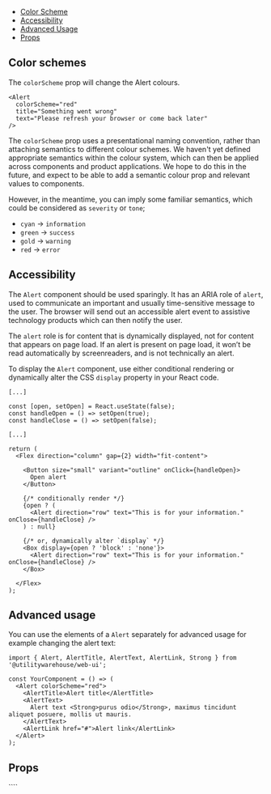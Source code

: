 
<Meta of={Stories} />

<DocsHeader
  componentName="Alert"
  figmaLink="https://www.figma.com/design/4FFYTLWJ2hQpj36JplQQUw/UW-Web-UI?node-id=5367-21799"
  stories={Stories}
/>

<Canvas of={Stories.Workshop} sourceState="shown" />

- [Color Scheme](#color-schemes)
- [Accessibility](#accessibility)
- [Advanced Usage](#advanced-usage)
- [Props](#props)

## Color schemes

The `colorScheme` prop will change the Alert colours.

```tsx
<Alert
  colorScheme="red"
  title="Something went wrong"
  text="Please refresh your browser or come back later"
/>
```

The `colorScheme` prop uses a presentational naming convention, rather than
attaching semantics to different colour schemes. We haven't yet defined
appropriate semantics within the colour system, which can then be applied
across components and product applications. We hope to do this in the future,
and expect to be able to add a semantic colour prop and relevant values to
components.

However, in the meantime, you can imply some familiar semantics, which could be
considered as `severity` or `tone`;

- `cyan` -> `information`
- `green` -> `success`
- `gold` -> `warning`
- `red` -> `error`

<Canvas of={Stories.AlertColorSchemes} />

## Accessibility

The `Alert` component should be used sparingly. It has an ARIA role of `alert`,
used to communicate an important and usually time-sensitive message to the
user. The browser will send out an accessible alert event to assistive
technology products which can then notify the user.

The `alert` role is for content that is dynamically displayed, not for content
that appears on page load. If an alert is present on page load, it won’t be
read automatically by screenreaders, and is not technically an alert.

To display the `Alert` component, use either conditional rendering or
dynamically alter the CSS `display` property in your React code.

```tsx
[...]

const [open, setOpen] = React.useState(false);
const handleOpen = () => setOpen(true);
const handleClose = () => setOpen(false);

[...]

return (
  <Flex direction="column" gap={2} width="fit-content">

    <Button size="small" variant="outline" onClick={handleOpen}>
      Open alert
    </Button>

    {/* conditionally render */}
    {open ? (
      <Alert direction="row" text="This is for your information." onClose={handleClose} />
    ) : null}

    {/* or, dynamically alter `display` */}
    <Box display={open ? 'block' : 'none'}>
      <Alert direction="row" text="This is for your information." onClose={handleClose} />
    </Box>

  </Flex>
);
```

## Advanced usage

You can use the elements of a `Alert` separately for advanced usage for example changing the alert text:

```tsx
import { Alert, AlertTitle, AlertText, AlertLink, Strong } from '@utilitywarehouse/web-ui';

const YourComponent = () => (
  <Alert colorScheme="red">
    <AlertTitle>Alert title</AlertTitle>
    <AlertText>
      Alert text <Strong>purus odio</Strong>, maximus tincidunt aliquet posuere, mollis ut mauris.
    </AlertText>
    <AlertLink href="#">Alert link</AlertLink>
  </Alert>
);
```

## Props

<ArgTypes of={Stories} />
````
